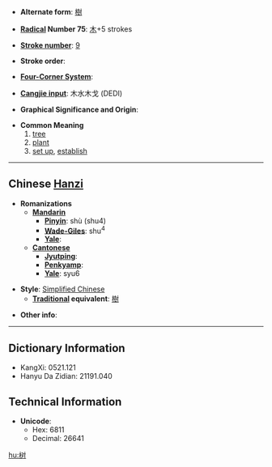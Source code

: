 * '''Alternate form''': [[樹]]

* '''[[Wiktionary:Chinese radical index| Radical]] Number 75''': [[Wiktionary:Chinese radical index 木|木]]+5 strokes

* '''[[Wiktionary:Chinese total strokes index|Stroke number]]''': [[Wiktionary:Chinese total strokes index 9|9]]

* '''Stroke order''': 

* '''[[Wiktionary:Chinese four corner index|Four-Corner System]]''': 

* '''[[Wiktionary:Chinese Cangjie index|Cangjie input]]''': 木水木戈 (DEDI)

* '''Graphical Significance and Origin''': 

* '''Common Meaning'''
*#[[tree]]
*# [[plant]]
*# [[set up]], [[establish]]


----

== Chinese [[Hanzi]] ==

* '''Romanizations'''
** '''[[Mandarin]]'''
*** '''[[Pinyin]]''': shù (shu4)
*** '''[[Wade-Giles]]''': shu<sup>4</sup>
*** '''[[Yale]]''': 
** '''[[Cantonese]]'''
*** '''[[Jyutping]]''':
*** '''[[Penkyamp]]''': 
*** '''[[Yale]]''': syu6

* '''Style''': [[Simplified Chinese]] 
** '''[[Traditional Chinese|Traditional]] equivalent''': [[樹]]

* '''Other info''': 

----

== Dictionary Information ==

* KangXi: 0521.121
* Hanyu Da Zidian: 21191.040

== Technical Information ==

* '''Unicode''':
** Hex: 6811
** Decimal: 26641

[[hu:树]]